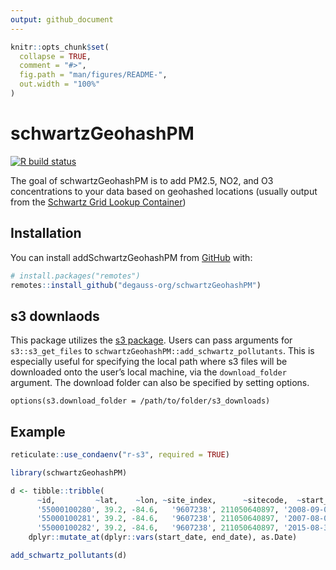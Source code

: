 ```yaml
---
output: github_document
---
```


<!-- README.md is generated from README.Rmd. Please edit that file -->

```r
knitr::opts_chunk$set(
  collapse = TRUE,
  comment = "#>",
  fig.path = "man/figures/README-",
  out.width = "100%"
)
```

# schwartzGeohashPM

<!-- badges: start -->
[![R build status](https://github.com/degauss-org/schwartzGeohashPM/workflows/R-CMD-check/badge.svg)](https://github.com/degauss-org/schwartzGeohashPM/actions)
<!-- badges: end -->

The goal of schwartzGeohashPM is to add PM2.5, NO2, and O3 concentrations to your data based on geohashed locations (usually output from the [Schwartz Grid Lookup Container](https://github.com/degauss-org/schwartz_grid_lookup))

## Installation 

You can install addSchwartzGeohashPM from [GitHub](https://github.com/) with:

``` r
# install.packages("remotes")
remotes::install_github("degauss-org/schwartzGeohashPM")
```

## s3 downlaods

This package utilizes the [s3 package](https://github.com/geomarker-io/s3). Users can pass arguments for `s3::s3_get_files` to  `schwartzGeohashPM::add_schwartz_pollutants`. This is especially useful for specifying the local path where s3 files will be downloaded onto the user's local machine, via the `download_folder` argument. The download folder can also be specified by setting options.

```
options(s3.download_folder = /path/to/folder/s3_downloads)
```


## Example

```r
reticulate::use_condaenv("r-s3", required = TRUE)
```


```r
library(schwartzGeohashPM)

d <- tibble::tribble(
      ~id,         ~lat,    ~lon, ~site_index,      ~sitecode,  ~start_date,    ~end_date,
      '55000100280', 39.2, -84.6,   '9607238', 211050640897, '2008-09-09', '2008-09-11',
      '55000100281', 39.2, -84.6,   '9607238', 211050640897, '2007-08-05', '2007-08-08',
      '55000100282', 39.2, -84.6,   '9607238', 211050640897, '2015-08-31', '2015-09-02') %>%
    dplyr::mutate_at(dplyr::vars(start_date, end_date), as.Date)

add_schwartz_pollutants(d)
```

